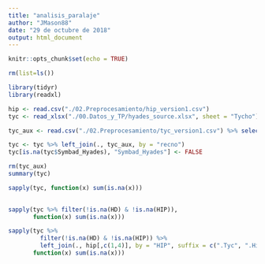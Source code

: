 ```yaml
---
title: "analisis_paralaje"
author: "JMason88"
date: "29 de octubre de 2018"
output: html_document
---
```


```r
knitr::opts_chunk$set(echo = TRUE)
```


```r
rm(list=ls())
```



```r
library(tidyr)
library(readxl)

```

```r

hip <- read.csv("./02.Preprocesamiento/hip_version1.csv")
tyc <- read_xlsx("./00.Datos_y_TP/hyades_source.xlsx", sheet = "Tycho")

tyc_aux <- read.csv("./02.Preprocesamiento/tyc_version1.csv") %>% select(c(1,10))

tyc <- tyc %>% left_join(., tyc_aux, by = "recno")
tyc[is.na(tyc$Symbad_Hyades), "Symbad_Hyades"] <- FALSE

rm(tyc_aux)
summary(tyc)
```

```r
sapply(tyc, function(x) sum(is.na(x)))
 

```

```r

sapply(tyc %>% filter(!is.na(HD) & !is.na(HIP)), 
       function(x) sum(is.na(x)))


```

```r
sapply(tyc %>% 
         filter(!is.na(HD) & !is.na(HIP)) %>% 
         left_join(., hip[,c(1,4)], by = "HIP", suffix = c(".Tyc", ".Hip")),
       function(x) sum(is.na(x)))


```

```r

```

```r

```

